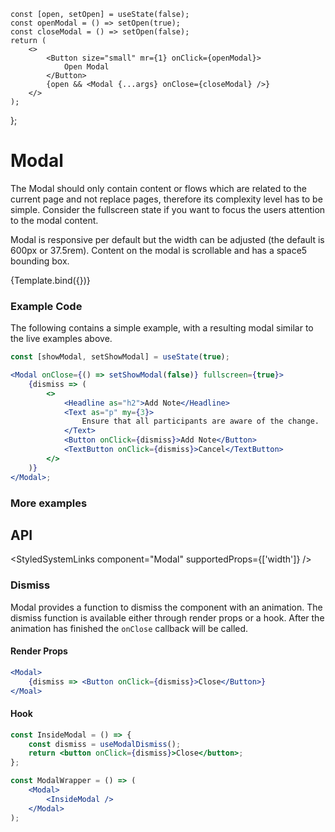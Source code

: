 
<Meta title="Components/Modal" component={Modal} />

    const [open, setOpen] = useState(false);
    const openModal = () => setOpen(true);
    const closeModal = () => setOpen(false);
    return (
        <>
            <Button size="small" mr={1} onClick={openModal}>
                Open Modal
            </Button>
            {open && <Modal {...args} onClose={closeModal} />}
        </>
    );
};

# Modal

The Modal should only contain content or flows which are related to the current page and not replace pages, therefore
its complexity level has to be simple. Consider the fullscreen state if you want to focus the users attention to the modal
content.

Modal is responsive per default but the width can be adjusted (the default is 600px or 37.5rem). Content on the modal
is scrollable and has a space5 bounding box.

<Canvas withSource="none">
    <Story
        name="Default"
        args={{
            children: modalContent
        }}
    >
        {Template.bind({})}
    </Story>
</Canvas>

### Example Code

The following contains a simple example, with a resulting modal similar to the live examples above.

```jsx
const [showModal, setShowModal] = useState(true);

<Modal onClose={() => setShowModal(false)} fullscreen={true}>
    {dismiss => (
        <>
            <Headline as="h2">Add Note</Headline>
            <Text as="p" my={3}>
                Ensure that all participants are aware of the change.
            </Text>
            <Button onClick={dismiss}>Add Note</Button>
            <TextButton onClick={dismiss}>Cancel</TextButton>
        </>
    )}
</Modal>;
```

### More examples

<Canvas withSource="none">
    <ModalCreator />
</Canvas>

## API

<ArgsTable of={Modal} />

<StyledSystemLinks component="Modal" supportedProps={['width']} />

### Dismiss

Modal provides a function to dismiss the component with an animation. The
dismiss function is available either through render props or a hook. After the
animation has finished the `onClose` callback will be called.

#### Render Props

```jsx
<Modal>
    {dismiss => <Button onClick={dismiss}>Close</Button>}
</Moal>
```

#### Hook

```jsx
const InsideModal = () => {
    const dismiss = useModalDismiss();
    return <button onClick={dismiss}>Close</button>;
};

const ModalWrapper = () => (
    <Modal>
        <InsideModal />
    </Modal>
);
```
